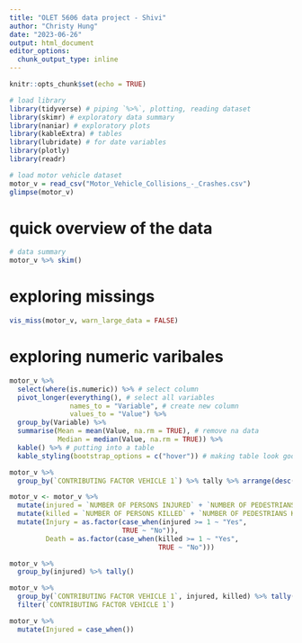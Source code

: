 ```yaml
---
title: "OLET 5606 data project - Shivi"
author: "Christy Hung"
date: "2023-06-26"
output: html_document
editor_options: 
  chunk_output_type: inline
---
```


```r
knitr::opts_chunk$set(echo = TRUE)
```

```r
# load library
library(tidyverse) # piping `%>%`, plotting, reading dataset
library(skimr) # exploratory data summary
library(naniar) # exploratory plots
library(kableExtra) # tables
library(lubridate) # for date variables
library(plotly)
library(readr)
```

```r
# load motor vehicle dataset
motor_v = read_csv("Motor_Vehicle_Collisions_-_Crashes.csv")
glimpse(motor_v) 

```

# quick overview of the data
```r
# data summary
motor_v %>% skim()
```

# exploring missings
```r
vis_miss(motor_v, warn_large_data = FALSE)
```

# exploring numeric varibales
```r
motor_v %>%
  select(where(is.numeric)) %>% # select column
  pivot_longer(everything(), # select all variables
               names_to = "Variable", # create new column
               values_to = "Value") %>%
  group_by(Variable) %>% 
  summarise(Mean = mean(Value, na.rm = TRUE), # remove na data
            Median = median(Value, na.rm = TRUE)) %>%
  kable() %>% # putting into a table
  kable_styling(bootstrap_options = c("hover")) # making table look good
```

```r
motor_v %>% 
  group_by(`CONTRIBUTING FACTOR VEHICLE 1`) %>% tally %>% arrange(desc(n))
```


```r
motor_v <- motor_v %>%
  mutate(injured = `NUMBER OF PERSONS INJURED` + `NUMBER OF PEDESTRIANS INJURED` + `NUMBER OF CYCLIST INJURED` + `NUMBER OF MOTORIST INJURED`) %>%
  mutate(killed = `NUMBER OF PERSONS KILLED` + `NUMBER OF PEDESTRIANS KILLED` + `NUMBER OF CYCLIST KILLED` + `NUMBER OF MOTORIST KILLED`) %>% 
  mutate(Injury = as.factor(case_when(injured >= 1 ~ "Yes",
                            TRUE ~ "No")),
         Death = as.factor(case_when(killed >= 1 ~ "Yes",
                                     TRUE ~ "No")))
```


```r
motor_v %>% 
  group_by(injured) %>% tally()
```


```r
motor_v %>% 
  group_by(`CONTRIBUTING FACTOR VEHICLE 1`, injured, killed) %>% tally() %>%
  filter(`CONTRIBUTING FACTOR VEHICLE 1`)

motor_v %>% 
  mutate(Injured = case_when())
```


```r

```

```r

```

```r

```

```r

```

```r

```
